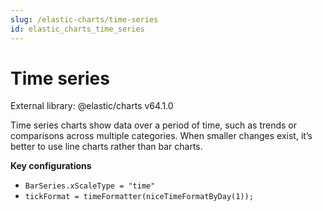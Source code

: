 ```yaml
---
slug: /elastic-charts/time-series
id: elastic_charts_time_series
---
```


# Time series

External library: @elastic/charts v64.1.0

Time series charts show data over a period of time, such as trends or comparisons across multiple categories. When smaller changes exist, it’s better to use line charts rather than bar charts.

**Key configurations**

*   `BarSeries.xScaleType = "time"`
*   `tickFormat = timeFormatter(niceTimeFormatByDay(1));`
